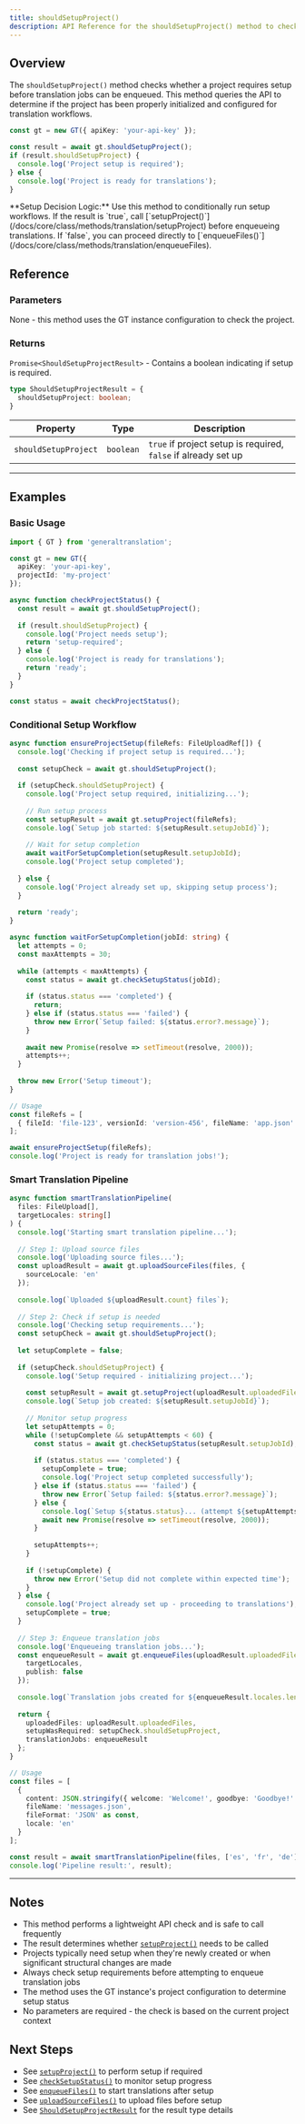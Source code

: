```yaml
---
title: shouldSetupProject()
description: API Reference for the shouldSetupProject() method to check if project setup is required
---
```


## Overview

The `shouldSetupProject()` method checks whether a project requires setup before translation jobs can be enqueued. This method queries the API to determine if the project has been properly initialized and configured for translation workflows.

```typescript
const gt = new GT({ apiKey: 'your-api-key' });

const result = await gt.shouldSetupProject();
if (result.shouldSetupProject) {
  console.log('Project setup is required');
} else {
  console.log('Project is ready for translations');
}
```

<Callout>
**Setup Decision Logic:**
Use this method to conditionally run setup workflows. If the result is `true`, call [`setupProject()`](/docs/core/class/methods/translation/setupProject) before enqueueing translations. If `false`, you can proceed directly to [`enqueueFiles()`](/docs/core/class/methods/translation/enqueueFiles).
</Callout>

## Reference

### Parameters

None - this method uses the GT instance configuration to check the project.

### Returns

`Promise<ShouldSetupProjectResult>` - Contains a boolean indicating if setup is required.

```typescript
type ShouldSetupProjectResult = {
  shouldSetupProject: boolean;
}
```

| Property | Type | Description |
|----------|------|-------------|
| `shouldSetupProject` | `boolean` | `true` if project setup is required, `false` if already set up |

---

## Examples

### Basic Usage

```typescript copy
import { GT } from 'generaltranslation';

const gt = new GT({
  apiKey: 'your-api-key',
  projectId: 'my-project'
});

async function checkProjectStatus() {
  const result = await gt.shouldSetupProject();
  
  if (result.shouldSetupProject) {
    console.log('Project needs setup');
    return 'setup-required';
  } else {
    console.log('Project is ready for translations');
    return 'ready';
  }
}

const status = await checkProjectStatus();
```

### Conditional Setup Workflow

```typescript copy
async function ensureProjectSetup(fileRefs: FileUploadRef[]) {
  console.log('Checking if project setup is required...');
  
  const setupCheck = await gt.shouldSetupProject();
  
  if (setupCheck.shouldSetupProject) {
    console.log('Project setup required, initializing...');
    
    // Run setup process
    const setupResult = await gt.setupProject(fileRefs);
    console.log(`Setup job started: ${setupResult.setupJobId}`);
    
    // Wait for setup completion
    await waitForSetupCompletion(setupResult.setupJobId);
    console.log('Project setup completed');
    
  } else {
    console.log('Project already set up, skipping setup process');
  }
  
  return 'ready';
}

async function waitForSetupCompletion(jobId: string) {
  let attempts = 0;
  const maxAttempts = 30;
  
  while (attempts < maxAttempts) {
    const status = await gt.checkSetupStatus(jobId);
    
    if (status.status === 'completed') {
      return;
    } else if (status.status === 'failed') {
      throw new Error(`Setup failed: ${status.error?.message}`);
    }
    
    await new Promise(resolve => setTimeout(resolve, 2000));
    attempts++;
  }
  
  throw new Error('Setup timeout');
}

// Usage
const fileRefs = [
  { fileId: 'file-123', versionId: 'version-456', fileName: 'app.json' }
];

await ensureProjectSetup(fileRefs);
console.log('Project is ready for translation jobs!');
```

### Smart Translation Pipeline

```typescript copy
async function smartTranslationPipeline(
  files: FileUpload[], 
  targetLocales: string[]
) {
  console.log('Starting smart translation pipeline...');
  
  // Step 1: Upload source files
  console.log('Uploading source files...');
  const uploadResult = await gt.uploadSourceFiles(files, {
    sourceLocale: 'en'
  });
  
  console.log(`Uploaded ${uploadResult.count} files`);
  
  // Step 2: Check if setup is needed
  console.log('Checking setup requirements...');
  const setupCheck = await gt.shouldSetupProject();
  
  let setupComplete = false;
  
  if (setupCheck.shouldSetupProject) {
    console.log('Setup required - initializing project...');
    
    const setupResult = await gt.setupProject(uploadResult.uploadedFiles);
    console.log(`Setup job created: ${setupResult.setupJobId}`);
    
    // Monitor setup progress
    let setupAttempts = 0;
    while (!setupComplete && setupAttempts < 60) {
      const status = await gt.checkSetupStatus(setupResult.setupJobId);
      
      if (status.status === 'completed') {
        setupComplete = true;
        console.log('Project setup completed successfully');
      } else if (status.status === 'failed') {
        throw new Error(`Setup failed: ${status.error?.message}`);
      } else {
        console.log(`Setup ${status.status}... (attempt ${setupAttempts + 1})`);
        await new Promise(resolve => setTimeout(resolve, 2000));
      }
      
      setupAttempts++;
    }
    
    if (!setupComplete) {
      throw new Error('Setup did not complete within expected time');
    }
  } else {
    console.log('Project already set up - proceeding to translations');
    setupComplete = true;
  }
  
  // Step 3: Enqueue translation jobs
  console.log('Enqueueing translation jobs...');
  const enqueueResult = await gt.enqueueFiles(uploadResult.uploadedFiles, {
    targetLocales,
    publish: false
  });
  
  console.log(`Translation jobs created for ${enqueueResult.locales.length} locales`);
  
  return {
    uploadedFiles: uploadResult.uploadedFiles,
    setupWasRequired: setupCheck.shouldSetupProject,
    translationJobs: enqueueResult
  };
}

// Usage
const files = [
  {
    content: JSON.stringify({ welcome: 'Welcome!', goodbye: 'Goodbye!' }),
    fileName: 'messages.json',
    fileFormat: 'JSON' as const,
    locale: 'en'
  }
];

const result = await smartTranslationPipeline(files, ['es', 'fr', 'de']);
console.log('Pipeline result:', result);
```

---

## Notes

* This method performs a lightweight API check and is safe to call frequently
* The result determines whether [`setupProject()`](/docs/core/class/methods/translation/setupProject) needs to be called
* Projects typically need setup when they're newly created or when significant structural changes are made
* Always check setup requirements before attempting to enqueue translation jobs
* The method uses the GT instance's project configuration to determine setup status
* No parameters are required - the check is based on the current project context

## Next Steps

* See [`setupProject()`](/docs/core/class/methods/translation/setupProject) to perform setup if required
* See [`checkSetupStatus()`](/docs/core/class/methods/translation/checkSetupStatus) to monitor setup progress
* See [`enqueueFiles()`](/docs/core/class/methods/translation/enqueueFiles) to start translations after setup
* See [`uploadSourceFiles()`](/docs/core/class/methods/translation/uploadSourceFiles) to upload files before setup
* See [`ShouldSetupProjectResult`](/docs/core/types/ShouldSetupProjectResult) for the result type details